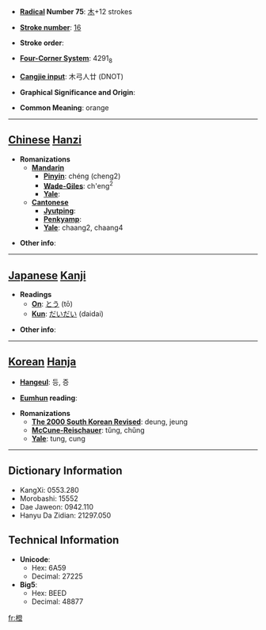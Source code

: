 * '''[[Wiktionary:Chinese radical index| Radical]] Number 75''': [[Wiktionary:Chinese radical index 木|木]]+12 strokes

* '''[[Wiktionary:Chinese total strokes index|Stroke number]]''': [[Wiktionary:Chinese total strokes index 16|16]]

* '''Stroke order''': 

* '''[[Wiktionary:Chinese four corner index|Four-Corner System]]''': 4291<sub>8</sub>

* '''[[Wiktionary:Chinese Cangjie index|Cangjie input]]''': 木弓人廿 (DNOT)

* '''Graphical Significance and Origin''': 

* '''Common Meaning''': orange

----

== [[Chinese]] [[Hanzi]] ==

* '''Romanizations'''
** '''[[Mandarin]]'''
*** '''[[Pinyin]]''': chéng (cheng2)
*** '''[[Wade-Giles]]''': ch'eng<sup>2</sup>
*** '''[[Yale]]''': 
** '''[[Cantonese]]'''
*** '''[[Jyutping]]''':
*** '''[[Penkyamp]]''': 
*** '''[[Yale]]''': chaang2, chaang4

* '''Other info''': 

----

== [[Japanese]] [[Kanji]] ==

* '''Readings'''
** '''[[On]]''': [[とう]] (tō)
** '''[[Kun]]''': [[だいだい]] (daidai)

* '''Other info''':  

----

== [[Korean]] [[Hanja]] ==

* '''[[Hangeul]]''': 등, 증

* '''[[Eumhun]] reading''': 

* '''Romanizations'''
** '''[[The 2000 South Korean Revised Romanization|The 2000 South Korean Revised]]''': deung, jeung
** '''[[McCune-Reischauer]]''': tŭng, chŭng
** '''[[Yale]]''': tung, cung

----

== Dictionary Information ==

* KangXi: 0553.280
* Morobashi: 15552
* Dae Jaweon: 0942.110
* Hanyu Da Zidian: 21297.050

== Technical Information ==

* '''Unicode''':
** Hex: 6A59
** Decimal: 27225
* '''Big5''':
** Hex: BEED
** Decimal: 48877

[[fr:橙]]